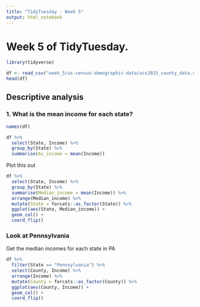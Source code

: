```yaml
---
title: "TidyTuesday - Week 5"
output: html_notebook
---
```


# Week 5 of TidyTuesday.   

```r
library(tidyverse)

df <- read_csv("week_5/us-census-demographic-data/acs2015_county_data.csv")
head(df)
```

## Descriptive analysis

### 1. What is the mean income for each state?

```r
names(df)

df %>% 
  select(State, Income) %>% 
  group_by(State) %>% 
  summarise(Av_income = mean(Income))
```

Plot this out

```r
df %>% 
  select(State, Income) %>% 
  group_by(State) %>% 
  summarise(Median_income = mean(Income)) %>% 
  arrange(Median_income) %>% 
  mutate(State = forcats::as_factor(State)) %>% 
  ggplot(aes(State, Median_income)) +
  geom_col() +
  coord_flip()
```

### Look at Pennsylvania

Get the median incomes for each state in PA

```r
df %>% 
  filter(State == "Pennsylvania") %>% 
  select(County, Income) %>% 
  arrange(Income) %>% 
  mutate(County = forcats::as_factor(County)) %>% 
  ggplot(aes(County, Income)) +
  geom_col() +
  coord_flip()
  
```

